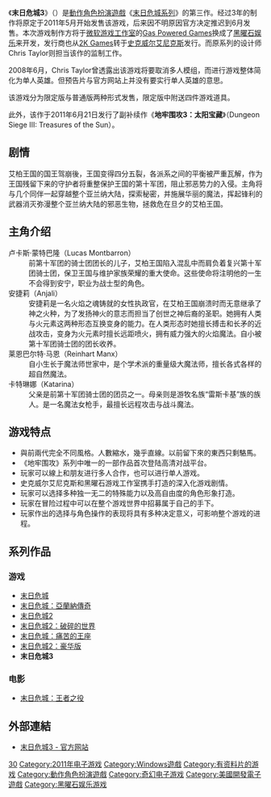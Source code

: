 {{Expand|time=2010-02-05T10:54:13+00:00}}
{{noteTA
|G1=Games
|T=zh-hans:地牢围攻3; zh-tw:末日危城3;
|1=zh-hans:地牢围攻; zh-tw:末日危城;
}}
{{Infobox VG
| title          = 末日危城3<br>''{{lang|en|Dungeon Siege III}}''
| image = File:Dungeon Siege III (LIMITED EDITION).jpg
| caption        = 《末日危城3》北美限定版封面
| developer      = [[黑曜石娱乐|黑曜石娱乐]]
| publisher      = [[史克威尔艾尼克斯|史克威尔艾尼克斯]]
| distributor    = 
| designer       = Rich Taylor（主設計師）<br>Nathaniel Chapman（角色、背景设计）<br>[[乔治·兹亚茨|乔治·兹亚茨]]（剧本创意）
| series         = [[末日危城|末日危城系列]]
| engine         = [[专有软件|专有引擎]]，[[Havok引擎|Havok物理引擎]]
| released       = 2011年5月31日（原定）<br>[[北美|北美]]：2011年6月21日<br>[[欧洲|欧洲]]：2011年6月17日<br>[[日本|日本]]：2011年7月28日<br>[[台湾|台湾]]：不明
| genre          = [[動作角色扮演遊戲|動作角色扮演遊戲]]
| modes          = [[單人遊戲|單人遊戲]]和[[多人遊戲|多人遊戲]]
| platforms      = [[PlayStation_3|PlayStation 3]]、[[Xbox_360|Xbox 360]]、[[Microsoft_Windows|Microsoft Windows]]
}}
《'''末日危城3'''》（''{{lang|en|Dungeon Siege Ⅲ}}''）是[[動作角色扮演遊戲|動作角色扮演遊戲]]《[[末日危城|末日危城系列]]》的第三作。经过3年的制作将原定于2011年5月开始发售该游戏，后来因不明原因官方决定推迟到6月发售。本次游戏制作方将于[[微软游戏工作室|微软游戏工作室]]的[[Gas_Powered_Games|Gas Powered Games]]换成了[[黑曜石娱乐|黑曜石娱乐]]来开发，发行商也从[[2K_Games|2K Games]]转于[[史克威尔艾尼克斯|史克威尔艾尼克斯]]发行。而原系列的设计师Chris Taylor则担当该作的监制工作。

2008年6月，Chris Taylor曾透露出该游戏将要取消多人模组，而进行游戏整体简化为单人英雄。但预告片与官方网站上并没有要实行单人英雄的意思。

该游戏分为限定版与普通版两种形式发售，限定版中附送四件游戏道具。

此外，该作于2011年6月21日发行了副补续作《'''地牢围攻3：太阳宝藏'''》（Dungeon Siege III: Treasures of the Sun）。

== 剧情 ==
艾柏王国的国王驾崩後，王国变得四分五裂，各派系之间的平衡被严重瓦解，作为王国残留下来的守护者将重整保护王国的第十军团，阻止邪恶势力的入侵。主角将与几个同伴一起穿越整个亚兰纳大陆，探索秘密，并施展华丽的魔法，挥起锋利的武器消灭弥漫整个亚兰纳大陆的邪恶生物，拯救危在旦夕的艾柏王国。

== 主角介绍 ==
;卢卡斯·蒙特巴隆（Lucas Montbarron）
:前第十军团的骑士团团长的儿子，艾柏王国陷入混乱中而肩负着复兴第十军团骑士团，保卫王国与维护家族荣耀的重大使命。这些使命将注明他的一生不会得到安宁，职业为战士型的角色。
;安捷莉（Anjali）
:安捷莉是一名火焰之魂铸就的女性执政官，在艾柏王国崩溃时而无意继承了神之火种，为了发扬神火的意志而担当了创世之神后裔的圣职。她拥有人类与火元素这两种形态互换变身的能力。在人类形态时她擅长搏击和长矛的近战攻击，变身为火元素时擅长远距喷火，拥有威力强大的火焰魔法。自小被第十军团骑士团的团长收养。
;莱恩巴尔特·马恩（Reinhart Manx）
:自小生长于魔法师世家中，是个学术派的重量级大魔法师，擅长各式各样的超自然魔法。
;卡特琳娜（Katarina）
:父亲是前第十军团骑士团的团员之一。母亲则是游牧名族“雷斯卡基”族的族人。是一名魔法女枪手，最擅长远程攻击与战斗魔法。

== 游戏特点 ==
*與前兩代完全不同風格。人數縮水，幾乎直線。以前留下來的東西只剩駱馬。
*《地牢围攻》系列中唯一的一部作品首次登陆高清对战平台。
*玩家可以線上和朋友进行多人合作，也可以进行单人游戏。
*史克威尔艾尼克斯和黑曜石游戏工作室携手打造的深入化游戏剧情。
*玩家可以选择多种独一无二的特殊能力以及高自由度的角色形象打造。
*玩家在冒险过程中可以在整个游戏世界中招募属于自己的手下。
*玩家作出的选择与角色操作的表现将具有多种决定意义，可影响整个游戏的进程。

== 系列作品 ==
=== 游戏 ===
*[[末日危城|末日危城]]
*[[末日危城：亞蘭納傳奇|末日危城：亞蘭納傳奇]]
*[[末日危城2|末日危城2]]
*[[末日危城2：破碎的世界|末日危城2：破碎的世界]]
*[[末日危城：痛苦的王座|末日危城：痛苦的王座]]
*[[末日危城2：豪华版|末日危城2：豪华版]]
*'''末日危城3'''

=== 电影 ===
*[[末日危城：王者之役|末日危城：王者之役]]

== 外部連結 ==
*{{en}}[http://www.dungeonsiege.com/ 末日危城3 - 官方网站] {{Wayback|url=http://www.dungeonsiege.com/ |date=20101229114046 }}

{{末日危城}}
{{黑曜石娱乐}}

{{DEFAULTSORT:Dungeon Siege III}}
[[Category:地牢围攻系列电子游戏|30]]
[[Category:2011年电子游戏|Category:2011年电子游戏]]
[[Category:Windows遊戲|Category:Windows遊戲]]
[[Category:有资料片的游戏|Category:有资料片的游戏]]
[[Category:動作角色扮演遊戲|Category:動作角色扮演遊戲]]
[[Category:奇幻电子游戏|Category:奇幻电子游戏]]
[[Category:美國開發電子遊戲|Category:美國開發電子遊戲]]
[[Category:黑曜石娱乐游戏|Category:黑曜石娱乐游戏]]